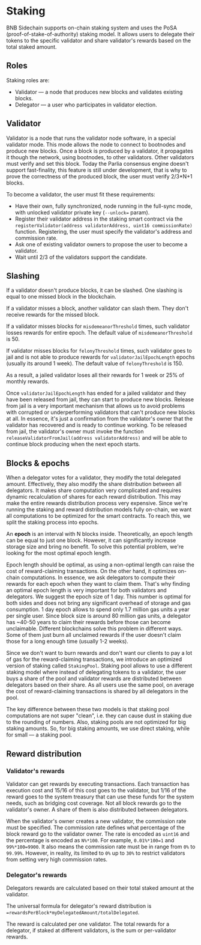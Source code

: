 # Staking

BNB Sidechain supports on-chain staking system and uses the PoSA (proof-of-stake-of-authority) staking model.
It allows users to delegate their tokens to the specific validator and share validator's rewards based on the total staked amount.

## Roles 

Staking roles are:
* Validator — a node that produces new blocks and validates existing blocks. 
* Delegator — a user who participates in validator election.

## Validator

Validator is a node that runs the validator node software, in a special validator mode. This mode allows the node to connect to bootnodes and produce new blocks.
Once a block is produced by a validator, it propagates it though the network, using bootnodes, to other validators. Other validators must verify and set this block.
Today the Parlia consensus engine doesn't support fast-finality, this feature is still under development, that is why to prove the correctness of the produced block, the user must verify 2/3*N+1 blocks.

To become a validator, the user must fit these requirements:
* Have their own, fully synchronized, node running in the full-sync mode, with unlocked validator private key (`--unlock=` param).
* Register their validator address in the staking smart contract via the `registerValidator(address validatorAddress, uint16 commissionRate)` function. Registering, the user must specify the validator's address and commission rate.
* Ask one of existing validator owners to propose the user to become a validator.
* Wait until 2/3 of the validators support the candidate.

## Slashing

If a validator doesn't produce blocks, it can be slashed.
One slashing is equal to one missed block in the blockchain.

If a validator misses a block, another validator can slash them. They don't receive rewards for the missed block.

If a validator misses blocks for `misdemeanorThreshold` times, such validator losses rewards for entire epoch. The default value of `misdemeanorThreshold` is 50.

If validator misses blocks for `felonyThreshold` times, such validator goes to jail and is not able to produce rewards for `validatorJailEpochLength` epochs (usually its around 1 week). The default value of `felonyThreshold` is 150.

As a result, a jailed validator loses all their rewards for 1 week or 25% of monthly rewards.

Once `validatorJailEpochLength` has ended for a jailed validator and they have been released from jail, they can start to produce new blocks.
Release from jail is a very important mechanism that allows us to avoid problems with corrupted or underperforming validators that can't produce new blocks at all.
In essence, it's just a confirmation from the validator's owner that the validator has recovered and is ready to continue working.
To be released from jail, the validator's owner must invoke the function `releaseValidatorFromJail(address validatorAddress)` and will be able to continue block producing when the next epoch starts.

## Blocks & epochs

When a delegator votes for a validator, they modify the total delegated amount. Effectively, they also modify the share distribution between all delegators.
It makes share computation very complicated and requires dynamic recalculation of shares for each reward distribution. This may make the entire rewards distribution process very expensive.
Since we're running the staking and reward distribution models fully on-chain, we want all computations to be optimized for the smart contracts.
To reach this, we split the staking process into epochs.

An **epoch** is an interval with N blocks inside.
Theoretically, an epoch length can be equal to just one block. However, it can significantly increase storage size and bring no benefit.
To solve this potential problem, we're looking for the most optimal epoch length.

Epoch length should be optimal, as using a non-optimal length can raise the cost of reward-claiming transactions. 
On the other hand, it optimizes on-chain computations.
In essence, we ask delegators to compute their rewards for each epoch when they want to claim them.
That's why finding an optimal epoch length is very important for both validators and delegators.
We suggest the epoch size of 1 day. This number is optimal for both sides and does not bring any significant overhead of storage and gas consumption.
1 day epoch allows to spend only 1.7 million gas units a year per single user. Since block size is around 80 million gas units, a delegator has ~40-50 years to claim their rewards before those can become unclaimable.
Different blockchains solve this problem in different ways. Some of them just burn all unclaimed rewards if the user doesn't claim those for a long enough time (usually 1-2 weeks).

Since we don't want to burn rewards and don't want our clients to pay a lot of gas for the reward-claiming transactions, we introduce an optimized version of staking called `StakingPool`.
Staking pool allows to use a different staking model where instead of delegating tokens to a validator, the user buys a share of the pool and validator rewards are distributed between delegators based on their share.
As all users use the same pool, on average the cost of reward-claiming transactions is shared by all delegators in the pool.

The key difference between these two models is that staking pool computations are not super "clean", i.e. they can cause dust in staking due to the rounding of numbers.
Also, staking pools are not optimized for big staking amounts. So, for big staking amounts, we use direct staking, while for small — a staking pool.

## Reward distribution

### Validator's rewards
Validator can get rewards by executing transactions.
Each transaction has execution cost and 15/16 of this cost goes to the validator, but 1/16 of the reward goes to the system treasury that can use these funds for the system needs, such as bridging cost coverage.
Not all block rewards go to the validator's owner. A share of them is also distributed between delegators.

When the validator's owner creates a new validator, the commission rate must be specified.
The commission rate defines what percentage of the block reward go to the validator owner.
The rate is encoded as `uint16` and the percentage is encoded as `N%*100`. For example, `0.01%*100=1` and `99%*100=9900`.
It also means the commission rate must be in range from `0%` to `99.99%`. However, in reality, its limited to `0%` up to `30%` to restrict validators from setting very high commission rates.

### Delegator's rewards
Delegators rewards are calculated based on their total staked amount at the validator.

The universal formula for delegator's reward distribution is `=rewardsPerBlock*myDelegatedAmount/totalDelegated`.

The reward is calculated per one validator. The total rewards for a delegator, if staked at different validators, is the sum or per-validator rewards.